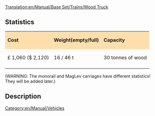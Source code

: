 [[Translation:en/Manual/Base Set/Trains/Wood Truck]]
[[Category:en/Manual/Vehicles]]
==Statistics==

{| cellspacing="3" align="center"
|style="background:#ffdead;"| '''Cost'''
|style="background:#ffdead;"| '''Weight(empty/full)'''
|style="background:#ffdead;"| '''Capacity'''
|-
| £ 1,060 ($ 2,120)
| 16 / 46 t
| 30 tonnes of wood
|-
|}
(WARNING: The monorail and MagLev carriages have different statistics! They will be added later.)

==Description==
